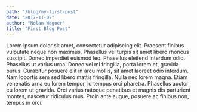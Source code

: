 ```yaml
---
path: "/blog/my-first-post"
date: "2017-11-07"
author: "Nolan Wagner"
title: "First Blog Post"
---
```


 Lorem ipsum dolor sit amet, consectetur adipiscing elit. Praesent finibus vulputate neque non maximus. Phasellus vel turpis sit amet libero rhoncus suscipit. Donec imperdiet euismod leo. Phasellus eleifend interdum odio. Phasellus ut varius urna. Donec vel mi fringilla, porta lorem et, gravida purus. Curabitur posuere elit in arcu mollis, sit amet laoreet odio interdum. Nam lobortis sem sed libero mattis fringilla. Nulla nec lorem magna. Etiam venenatis urna eu lorem tempor, id tempus orci pharetra. Phasellus auctor eu lorem ut gravida. Orci varius natoque penatibus et magnis dis parturient montes, nascetur ridiculus mus. Proin ante augue, posuere ac finibus non, tempus in orci. 